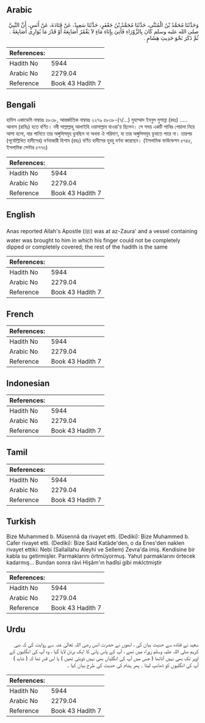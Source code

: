 ## Arabic


<div dir="rtl" lang="ar" style={{fontSize:'larger',backgroundColor:'#f8f9fa',padding:20}}>
وَحَدَّثَنَا مُحَمَّدُ بْنُ الْمُثَنَّى، حَدَّثَنَا مُحَمَّدُ بْنُ جَعْفَرٍ، حَدَّثَنَا سَعِيدٌ، عَنْ قَتَادَةَ، عَنْ أَنَسٍ، أَنَّ النَّبِيَّ صلى الله عليه وسلم كَانَ بِالزَّوْرَاءِ فَأُتِيَ بِإِنَاءِ مَاءٍ لاَ يَغْمُرُ أَصَابِعَهُ أَوْ قَدْرَ مَا يُوَارِي أَصَابِعَهُ ‏.‏ ثُمَّ ذَكَرَ نَحْوَ حَدِيثِ هِشَامٍ ‏.‏
</div>
<div style={{backgroundColor:'#f8f9fa',padding:20, marginBottom: 10}}><table> <thead> <tr> <th>References:</th> <th></th> </tr> </thead> <tbody><tr><td>Hadith No</td><td>5944</td></tr><tr><td>Arabic No</td><td>2279.04</td></tr><tr><td>Reference</td><td>Book 43 Hadith 7</td></tr></tbody></table></div>

## Bengali


<div dir="ltr" lang="bn" style={{fontSize:'larger',backgroundColor:'#f8f9fa',padding:20}}>
হাদিস একাডেমি নাম্বারঃ ৫৮৩৮, আন্তর্জাতিক নাম্বারঃ ২২৭৯ ৫৮৩৮-(৭/...) মুহাম্মাদ ইবনুল মুসান্না (রহঃ) ..... আনাস (রাযিঃ) হতে বর্ণিত। নবী সাল্লাল্লাহু আলাইহি ওয়াসাল্লাম যাওরা'য় ছিলেন। সে সময় একটি পানির পেয়ালা নিয়ে আসা হলো, যার পানিতে তার অঙ্গুলিসমূহ ডুবছিল না অথবা ঐ পরিমাণ, যা তার অঙ্গুলিসমূহ ডুবাতে পারে না। তারপর (পূর্বোল্লিখিত হাদীসের) বর্ণনাকারী হিশাম (রহঃ) বর্ণিত হাদীসের হুবহু বর্ণনা করেছেন। (ইসলামিক ফাউন্ডেশন ৫৭৪৫, ইসলামিক সেন্টার ৫৭৭৬)
</div>
<div style={{backgroundColor:'#f8f9fa',padding:20, marginBottom: 10}}><table> <thead> <tr> <th>References:</th> <th></th> </tr> </thead> <tbody><tr><td>Hadith No</td><td>5944</td></tr><tr><td>Arabic No</td><td>2279.04</td></tr><tr><td>Reference</td><td>Book 43 Hadith 7</td></tr></tbody></table></div>

## English


<div dir="ltr" lang="en" style={{fontSize:'larger',backgroundColor:'#f8f9fa',padding:20}}>
Anas reported Allah's Apostle (ﷺ) was at az-Zaura' and a vessel containing water was brought to him in which his finger could not be completely dipped or completely covered; the rest of the hadith is the same
</div>
<div style={{backgroundColor:'#f8f9fa',padding:20, marginBottom: 10}}><table> <thead> <tr> <th>References:</th> <th></th> </tr> </thead> <tbody><tr><td>Hadith No</td><td>5944</td></tr><tr><td>Arabic No</td><td>2279.04</td></tr><tr><td>Reference</td><td>Book 43 Hadith 7</td></tr></tbody></table></div>

## French


<div dir="ltr" lang="fr" style={{fontSize:'larger',backgroundColor:'#f8f9fa',padding:20}}>

</div>
<div style={{backgroundColor:'#f8f9fa',padding:20, marginBottom: 10}}><table> <thead> <tr> <th>References:</th> <th></th> </tr> </thead> <tbody><tr><td>Hadith No</td><td>5944</td></tr><tr><td>Arabic No</td><td>2279.04</td></tr><tr><td>Reference</td><td>Book 43 Hadith 7</td></tr></tbody></table></div>

## Indonesian


<div dir="ltr" lang="id" style={{fontSize:'larger',backgroundColor:'#f8f9fa',padding:20}}>

</div>
<div style={{backgroundColor:'#f8f9fa',padding:20, marginBottom: 10}}><table> <thead> <tr> <th>References:</th> <th></th> </tr> </thead> <tbody><tr><td>Hadith No</td><td>5944</td></tr><tr><td>Arabic No</td><td>2279.04</td></tr><tr><td>Reference</td><td>Book 43 Hadith 7</td></tr></tbody></table></div>

## Tamil


<div dir="ltr" lang="ta" style={{fontSize:'larger',backgroundColor:'#f8f9fa',padding:20}}>

</div>
<div style={{backgroundColor:'#f8f9fa',padding:20, marginBottom: 10}}><table> <thead> <tr> <th>References:</th> <th></th> </tr> </thead> <tbody><tr><td>Hadith No</td><td>5944</td></tr><tr><td>Arabic No</td><td>2279.04</td></tr><tr><td>Reference</td><td>Book 43 Hadith 7</td></tr></tbody></table></div>

## Turkish


<div dir="ltr" lang="tr" style={{fontSize:'larger',backgroundColor:'#f8f9fa',padding:20}}>
Bize Muhammed b. Müsennâ da rivayet etti. (Dediki): Bize Muhammed b. Cafer rivayet etti. (Dediki): Bize Said Katâde'den, o da Enes'den naklen rivayet ettiki: Nebi (Sallallahu Aleyhi ve Sellem) Zevra'da imiş. Kendisine bir kabla su getirmişler. Parmaklarını örtmüyormuş. Yahut parmaklarını örtecek kadarmış... Bundan sonra râvi Hişâm'ın hadîsi gibi mıklctmiştir
</div>
<div style={{backgroundColor:'#f8f9fa',padding:20, marginBottom: 10}}><table> <thead> <tr> <th>References:</th> <th></th> </tr> </thead> <tbody><tr><td>Hadith No</td><td>5944</td></tr><tr><td>Arabic No</td><td>2279.04</td></tr><tr><td>Reference</td><td>Book 43 Hadith 7</td></tr></tbody></table></div>

## Urdu


<div dir="rtl" lang="ur" style={{fontSize:'larger',backgroundColor:'#f8f9fa',padding:20}}>
سعید نے قتادہ سے حدیث بیان کی ، انھوں نے حضرت انس رضی اللہ تعالیٰ عنہ سے روایت کی کہ نبی کریم صلی اللہ علیہ وسلم زوراء میں تھے ، آپ کے پاس پانی کا ایک برتن لایا گیا ، وہ آپ کی انگلیوں کے اوپر تک بھی نہیں آتاتھا ( جس میں آپ کی انگلیاں بھی نہیں ڈوبتی تھیں ) یا اس قدر تھا کہ ( شاید ) آپ کی انگلیوں کو ڈھانپ لیتا ۔ پھر ہشام کی حدیث کی طرح بیان کیا ۔
</div>
<div style={{backgroundColor:'#f8f9fa',padding:20, marginBottom: 10}}><table> <thead> <tr> <th>References:</th> <th></th> </tr> </thead> <tbody><tr><td>Hadith No</td><td>5944</td></tr><tr><td>Arabic No</td><td>2279.04</td></tr><tr><td>Reference</td><td>Book 43 Hadith 7</td></tr></tbody></table></div>